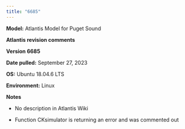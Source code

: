 ```yaml
---
title: "6685"
---
```


**Model:** Atlantis Model for Puget Sound

**Atlantis revision comments**

**Version 6685**

**Date pulled:** September 27, 2023

**OS:** Ubuntu 18.04.6 LTS

**Environment:** Linux

**Notes**

-   No description in Atlantis Wiki

-   Function CKsimulator is returning an error and was commented out
